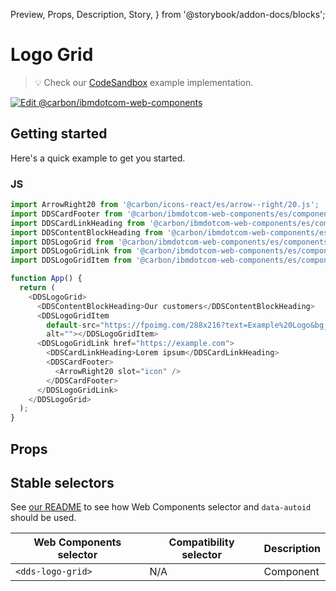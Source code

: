   Preview,
  Props,
  Description,
  Story,
} from '@storybook/addon-docs/blocks';

# Logo Grid

> 💡 Check our
> [CodeSandbox](https://githubbox.com/carbon-design-system/carbon-for-ibm-dotcom/tree/v1/packages/web-components/examples/codesandbox/components-react/logo-grid)
> example implementation.

[![Edit @carbon/ibmdotcom-web-components](https://codesandbox.io/static/img/play-codesandbox.svg)](https://githubbox.com/carbon-design-system/carbon-for-ibm-dotcom/tree/v1/packages/web-components/examples/codesandbox/components-react/logo-grid)

## Getting started

Here's a quick example to get you started.

### JS

```javascript
import ArrowRight20 from '@carbon/icons-react/es/arrow--right/20.js';
import DDSCardFooter from '@carbon/ibmdotcom-web-components/es/components-react/card/card-footer';
import DDSCardLinkHeading from '@carbon/ibmdotcom-web-components/es/components-react/card-link/card-link-heading';
import DDSContentBlockHeading from '@carbon/ibmdotcom-web-components/es/components-react/content-block/content-block-heading';
import DDSLogoGrid from '@carbon/ibmdotcom-web-components/es/components-react/logo-grid/logo-grid';
import DDSLogoGridLink from '@carbon/ibmdotcom-web-components/es/components-react/logo-grid/logo-grid-link';
import DDSLogoGridItem from '@carbon/ibmdotcom-web-components/es/components-react/logo-grid/logo-grid-item';

function App() {
  return (
    <DDSLogoGrid>
      <DDSContentBlockHeading>Our customers</DDSContentBlockHeading>
      <DDSLogoGridItem
        default-src="https://fpoimg.com/288x216?text=Example%20Logo&bg_color=ee5396&text_color=161616"
        alt=""></DDSLogoGridItem>
      <DDSLogoGridLink href="https://example.com">
        <DDSCardLinkHeading>Lorem ipsum</DDSCardLinkHeading>
        <DDSCardFooter>
          <ArrowRight20 slot="icon" />
        </DDSCardFooter>
      </DDSLogoGridLink>
    </DDSLogoGrid>
  );
}
```

## Props

<Props of={PropTypesRef} />

## Stable selectors

See
[our README](https://github.com/carbon-design-system/carbon-for-ibm-dotcom/tree/v1/packages/web-components#stable-selectors-for-analytics-and-integratione2e-testing-in-web-components)
to see how Web Components selector and `data-autoid` should be used.

| Web Components selector | Compatibility selector | Description |
| ----------------------- | ---------------------- | ----------- |
| `<dds-logo-grid>`       | N/A                    | Component   |

<Description markdown={contributing} />
